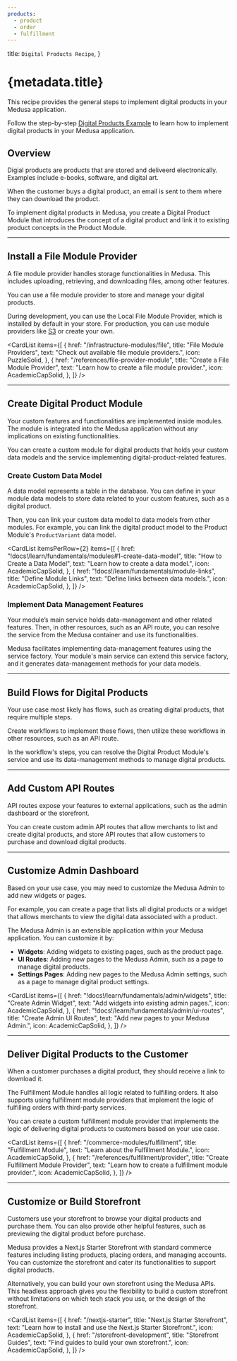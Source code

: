 ```yaml
---
products:
  - product
  - order
  - fulfillment
---
```


  title: `Digital Products Recipe`,
}

# {metadata.title}

This recipe provides the general steps to implement digital products in your Medusa application.

<Note>

Follow the step-by-step [Digital Products Example](./examples/standard/page.mdx) to learn how to implement digital products in your Medusa application.

</Note>

## Overview

Digial products are products that are stored and deliveerd electronically. Examples include e-books, software, and digital art.

When the customer buys a digital product, an email is sent to them where they can download the product.

To implement digital products in Medusa, you create a Digital Product Module that introduces the concept of a digital product and link it to existing product concepts in the Product Module.

---

## Install a File Module Provider

A file module provider handles storage functionalities in Medusa. This includes uploading, retrieving, and downloading files, among other features.

You can use a file module provider to store and manage your digital products.

During development, you can use the Local File Module Provider, which is installed by default in your store. For production, you can use module providers like [S3](../../infrastructure-modules/file/s3/page.mdx) or create your own.

<CardList items={[
  {
    href: "/infrastructure-modules/file",
    title: "File Module Providers",
    text: "Check out available file module providers.",
    icon: PuzzleSolid,
  },
  {
    href: "/references/file-provider-module",
    title: "Create a File Module Provider",
    text: "Learn how to create a file module provider.",
    icon: AcademicCapSolid,
  },
]} />

---

## Create Digital Product Module

Your custom features and functionalities are implemented inside modules. The module is integrated into the Medusa application without any implications on existing functionalities.

You can create a custom module for digital products that holds your custom data models and the service implementing digital-product-related features.

<Card
  href="!docs!/learn/fundamentals/modules"
  title="How to Create a Module"
  text="Learn how to create a module."
  icon={AcademicCapSolid}
/>

### Create Custom Data Model

A data model represents a table in the database. You can define in your module data models to store data related to your custom features, such as a digital product.

Then, you can link your custom data model to data models from other modules. For example, you can link the digital product model to the Product Module's `ProductVariant` data model.

<CardList itemsPerRow={2} items={[
  {
    href: "!docs!/learn/fundamentals/modules#1-create-data-model",
    title: "How to Create a Data Model",
    text: "Learn how to create a data model.",
    icon: AcademicCapSolid,
  },
  {
    href: "!docs!/learn/fundamentals/module-links",
    title: "Define Module Links",
    text: "Define links between data models.",
    icon: AcademicCapSolid,
  },
]} />

### Implement Data Management Features

Your module’s main service holds data-management and other related features. Then, in other resources, such as an API route, you can resolve the service from the Medusa container and use its functionalities.

Medusa facilitates implementing data-management features using the service factory. Your module's main service can extend this service factory, and it generates data-management methods for your data models.

<Card
  href="!docs!/learn/fundamentals/modules/service-factory"
  title="Service Factory"
  text="Learn about the service factory and how to use it."
  icon={AcademicCapSolid}
/>

---

## Build Flows for Digital Products

Your use case most likely has flows, such as creating digital products, that require multiple steps.

Create workflows to implement these flows, then utilize these workflows in other resources, such as an API route.

In the workflow's steps, you can resolve the Digital Product Module's service and use its data-management methods to manage digital products.

<Card
  href="!docs!/learn/fundamentals/workflows"
  title="Workflows"
  text="Learn how to create a workflow."
  icon={AcademicCapSolid}
/>

---

## Add Custom API Routes

API routes expose your features to external applications, such as the admin dashboard or the storefront.

You can create custom admin API routes that allow merchants to list and create digital products, and store API routes that allow customers to purchase and download digital products.

<Card
  href="!docs!/learn/fundamentals/api-routes"
  title="API Routes"
  text="Learn how to create an API route."
  icon={AcademicCapSolid}
/>

---

## Customize Admin Dashboard

Based on your use case, you may need to customize the Medusa Admin to add new widgets or pages.

For example, you can create a page that lists all digital products or a widget that allows merchants to view the digital data associated with a product.

The Medusa Admin is an extensible application within your Medusa application. You can customize it by:

- **Widgets**: Adding widgets to existing pages, such as the product page.
- **UI Routes**: Adding new pages to the Medusa Admin, such as a page to manage digital products.
- **Settings Pages**: Adding new pages to the Medusa Admin settings, such as a page to manage digital product settings.

<CardList items={[
  {
    href: "!docs!/learn/fundamentals/admin/widgets",
    title: "Create Admin Widget",
    text: "Add widgets into existing admin pages.",
    icon: AcademicCapSolid,
  },
  {
    href: "!docs!/learn/fundamentals/admin/ui-routes",
    title: "Create Admin UI Routes",
    text: "Add new pages to your Medusa Admin.",
    icon: AcademicCapSolid,
  },
]} />

<Card
  href="!docs!/learn/fundamentals/admin/ui-routes#create-settings-page"
  title="Create Admin Setting Page"
  text="Add new page to the Medusa Admin settings."
  icon={AcademicCapSolid}
  className="mt-1"
/>

---

## Deliver Digital Products to the Customer

When a customer purchases a digital product, they should receive a link to download it.

The Fulfillment Module handles all logic related to fulfilling orders. It also supports using fulfillment module providers that implement the logic of fulfilling orders with third-party services.

You can create a custom fulfillment module provider that implements the logic of delivering digital products to customers based on your use case.

<CardList items={[
  {
    href: "/commerce-modules/fulfillment",
    title: "Fulfillment Module",
    text: "Learn about the Fulfillment Module.",
    icon: AcademicCapSolid,
  },
  {
    href: "/references/fulfillment/provider",
    title: "Create Fulfillment Module Provider",
    text: "Learn how to create a fulfillment module provider.",
    icon: AcademicCapSolid,
  },
]} />

---

## Customize or Build Storefront

Customers use your storefront to browse your digital products and purchase them. You can also provide other helpful features, such as previewing the digital product before purchase.

Medusa provides a Next.js Starter Storefront with standard commerce features including listing products, placing orders, and managing accounts. You can customize the storefront and cater its functionalities to support digital products.

Alternatively, you can build your own storefront using the Medusa APIs. This headless approach gives you the flexibility to build a custom storefront without limitations on which tech stack you use, or the design of the storefront.

<CardList items={[
  {
    href: "/nextjs-starter",
    title: "Next.js Starter Storefront",
    text: "Learn how to install and use the Next.js Starter Storefront.",
    icon: AcademicCapSolid,
  },
  {
    href: "/storefront-development",
    title: "Storefront Guides",
    text: "Find guides to build your own storefront.",
    icon: AcademicCapSolid,
  },
]} />
